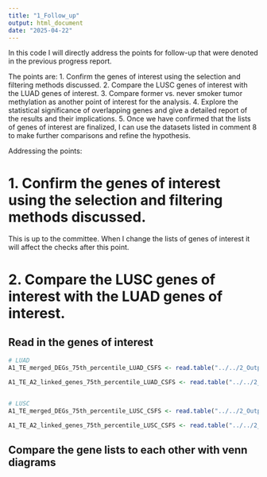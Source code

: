 ```yaml
---
title: "1_Follow_up"
output: html_document
date: "2025-04-22"
---
```


In this code I will directly address the points for follow-up that were denoted in the previous progress report.

The points are:
1. Confirm the genes of interest using the selection and filtering methods discussed.
2. Compare the LUSC genes of interest with the LUAD genes of interest.
3. Compare former vs. never smoker tumor methylation as another point of interest for the analysis.
4. Explore the statistical significance of overlapping genes and give a detailed report of the results and their implications.
5. Once we have confirmed that the lists of genes of interest are finalized, I can use the datasets listed in comment 8 to make further comparisons and refine the hypothesis.

Addressing the points:

# 1.  Confirm the genes of interest using the selection and filtering methods discussed.
This is up to the committee. When I change the lists of genes of interest it will affect the checks after this point.

# 2. Compare the LUSC genes of interest with the LUAD genes of interest.

## Read in the genes of interest
```r

# LUAD 
A1_TE_merged_DEGs_75th_percentile_LUAD_CSFS <- read.table("../../2_Outputs/4_Linked_genes/A1_TE_merged_DEGs_75th_percentile_LUAD_CSFS_20250422.txt")

A1_TE_A2_linked_genes_75th_percentile_LUAD_CSFS <- read.table("../../2_Outputs/4_Linked_genes/A1_TE_A2_linked_genes_75th_percentile_LUAD_CSFS_20250414.txt")


# LUSC
A1_TE_merged_DEGs_75th_percentile_LUSC_CSFS <- read.table("../../2_Outputs/4_Linked_genes/A1_TE_merged_DEGs_75th_percentile_LUSC_CSFS_20250422.txt")

A1_TE_A2_linked_genes_75th_percentile_LUSC_CSFS <- read.table("../../2_Outputs/4_Linked_genes/A1_TE_A2_linked_genes_75th_percentile_LUSC_CSFS_20250414.txt")

```


## Compare the gene lists to each other with venn diagrams
```r

```


